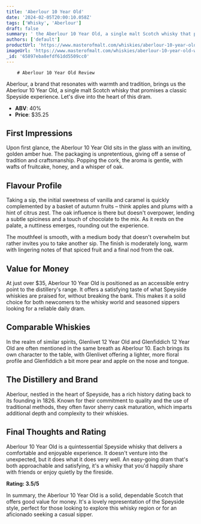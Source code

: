 ```yaml
---
title: 'Aberlour 10 Year Old'
date: '2024-02-05T20:00:10.058Z'
tags: ['Whisky', 'Aberlour']
draft: false
summary: ' the Aberlour 10 Year Old, a single malt Scotch whisky that promises a classic Speyside experience. Lets dive into the heart of t...'
authors: ['default']
productUrl: 'https://www.masterofmalt.com/whiskies/aberlour-10-year-old-whisky/'
imageUrl: 'https://www.masterofmalt.com/whiskies/aberlour-10-year-old-whisky.jpg'
_id: '65897eba8efdf61dd5509cc0'
---
```


        # Aberlour 10 Year Old Review

Aberlour, a brand that resonates with warmth and tradition, brings us the Aberlour 10 Year Old, a single malt Scotch whisky that promises a classic Speyside experience. Let's dive into the heart of this dram.

- **ABV**: 40%
- **Price**: $35.25

## First Impressions

Upon first glance, the Aberlour 10 Year Old sits in the glass with an inviting, golden amber hue. The packaging is unpretentious, giving off a sense of tradition and craftsmanship. Popping the cork, the aroma is gentle, with wafts of fruitcake, honey, and a whisper of oak.

## Flavour Profile

Taking a sip, the initial sweetness of vanilla and caramel is quickly complemented by a basket of autumn fruits – think apples and plums with a hint of citrus zest. The oak influence is there but doesn't overpower, lending a subtle spiciness and a touch of chocolate to the mix. As it rests on the palate, a nuttiness emerges, rounding out the experience.

The mouthfeel is smooth, with a medium body that doesn't overwhelm but rather invites you to take another sip. The finish is moderately long, warm with lingering notes of that spiced fruit and a final nod from the oak.

## Value for Money

At just over $35, Aberlour 10 Year Old is positioned as an accessible entry point to the distillery's range. It offers a satisfying taste of what Speyside whiskies are praised for, without breaking the bank. This makes it a solid choice for both newcomers to the whisky world and seasoned sippers looking for a reliable daily dram.

## Comparable Whiskies

In the realm of similar spirits, Glenlivet 12 Year Old and Glenfiddich 12 Year Old are often mentioned in the same breath as Aberlour 10. Each brings its own character to the table, with Glenlivet offering a lighter, more floral profile and Glenfiddich a bit more pear and apple on the nose and tongue.

## The Distillery and Brand

Aberlour, nestled in the heart of Speyside, has a rich history dating back to its founding in 1826. Known for their commitment to quality and the use of traditional methods, they often favor sherry cask maturation, which imparts additional depth and complexity to their whiskies.

## Final Thoughts and Rating

Aberlour 10 Year Old is a quintessential Speyside whisky that delivers a comfortable and enjoyable experience. It doesn't venture into the unexpected, but it does what it does very well. An easy-going dram that's both approachable and satisfying, it's a whisky that you'd happily share with friends or enjoy quietly by the fireside.

**Rating: 3.5/5**

In summary, the Aberlour 10 Year Old is a solid, dependable Scotch that offers good value for money. It's a lovely representation of the Speyside style, perfect for those looking to explore this whisky region or for an aficionado seeking a casual sipper.
